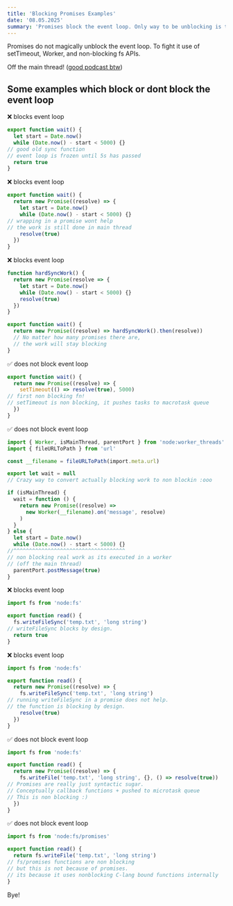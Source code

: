 ```yaml
---
title: 'Blocking Promises Examples'
date: '08.05.2025'
summary: 'Promises block the event loop. Only way to be unblocking is to jump out of the main thread.'
---
```


Promises do not magically unblock the event loop. To fight it use of setTimeout, Worker, and non-blocking fs APIs.

Off the main thread! ([good podcast btw](https://offthemainthread.tech/))

## Some examples which block or dont block the event loop

❌ blocks event loop

```ts
export function wait() {
  let start = Date.now()
  while (Date.now() - start < 5000) {}
// good old sync function
// event loop is frozen until 5s has passed
  return true
}
```

❌ blocks event loop

```ts
export function wait() {
  return new Promise((resolve) => {
    let start = Date.now()
    while (Date.now() - start < 5000) {}
// wrapping in a promise wont help
// the work is still done in main thread 
    resolve(true)
  })
}
```


❌ blocks event loop

```ts
function hardSyncWork() {
  return new Promise(resolve => {
    let start = Date.now()
    while (Date.now() - start < 5000) {}
    resolve(true)
  })
}

export function wait() {
  return new Promise((resolve) => hardSyncWork().then(resolve))
  // No matter how many promises there are,
  // the work will stay blocking 
}
```

✅ does not block event loop

```ts
export function wait() {
  return new Promise((resolve) => {
    setTimeout(() => resolve(true), 5000)
// first non blocking fn!
// setTimeout is non blocking, it pushes tasks to macrotask queue
  })
}
```

✅ does not block event loop

```ts
import { Worker, isMainThread, parentPort } from 'node:worker_threads'
import { fileURLToPath } from 'url'

const __filename = fileURLToPath(import.meta.url)

export let wait = null
// Crazy way to convert actually blocking work to non blockin :ooo 

if (isMainThread) {
  wait = function () {
    return new Promise((resolve) =>
      new Worker(__filename).on('message', resolve)
    )
  }
} else {
  let start = Date.now()
  while (Date.now() - start < 5000) {}
//^^^^^^^^^^^^^^^^^^^^^^^^^^^^^^^^^^^^
// non blocking real work as its executed in a worker
// (off the main thread)
  parentPort.postMessage(true)
}
```

❌ blocks event loop

```ts
import fs from 'node:fs'

export function read() {
  fs.writeFileSync('temp.txt', 'long string')
// writeFileSync blocks by design.
  return true
}
```

❌ blocks event loop

```ts
import fs from 'node:fs'

export function read() {
  return new Promise((resolve) => {
    fs.writeFileSync('temp.txt', 'long string')
// running writeFileSync in a promise does not help.
// the function is blocking by design.
    resolve(true)
  })
}
```

✅ does not block event loop

```ts
import fs from 'node:fs'

export function read() {
  return new Promise((resolve) => {
    fs.writeFile('temp.txt', 'long string', {}, () => resolve(true))
// Promises are really just syntactic sugar.
// Conceptually callback functions + pushed to microtask queue
// This is non blocking :)
  })
}
```

✅ does not block event loop

```ts
import fs from 'node:fs/promises'

export function read() {
  return fs.writeFile('temp.txt', 'long string')
// fs/promises functions are non blocking
// but this is not because of promises.
// its because it uses nonblocking C-lang bound functions internally
}
```


Bye!